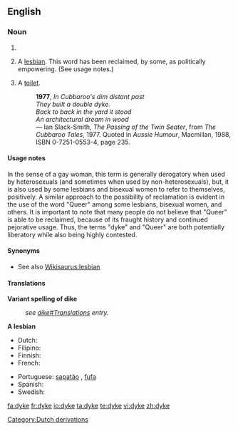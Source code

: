 {{also|dike}}
==English==

===Noun===
{{en-noun}}

# {{alternative spelling of|[[dike]]}}
# {{context|slang|pejorative}} A [[lesbian]].  This word has been reclaimed, by some, as politically empowering. (See usage notes.)
# {{AU}} {{slang}} A [[toilet]].
#: '''1977''', ''In Cubbaroo's dim distant past <br> They built a double dyke. <br> Back to back in the yard it stood <br> An architectural dream in wood'' <br> &mdash; Ian Slack-Smith, ''The Passing of the Twin Seater'', from ''The Cubbaroo Tales'', 1977.  Quoted in ''Aussie Humour'', Macmillan, 1988, ISBN 0-7251-0553-4, page 235.

====Usage notes====
In the sense of a gay woman, this term is generally derogatory when used by heterosexuals (and sometimes when used by non-heterosexuals), but, it is also used by some lesbians and bisexual women to refer to themselves, positively.  A similar approach to the possibility of reclamation is evident in the use of the word "Queer" among some lesbians, bisexual women, and others.  It is important to note that many people do not believe that "Queer" is able to be reclaimed, because of its fraught history and continued pejorative usage.  Thus, the terms "dyke" and "Queer" are both potentially liberatory while also being highly contested.

====Synonyms====
* See also [[Wikisaurus:lesbian]]

====Translations====
'''Variant spelling of dike'''
: ''see [[dike#Translations]] entry.''

'''A lesbian'''
{{trans-top|A lesbian}}
* Dutch: {{t+|nl|pot|f}}
* Filipino: {{tø|fil|tibo|xs=Filipino}}
* Finnish: {{t+|fi|lesbo}}
* French: {{t+|fr|gouine|f}}
{{trans-mid}}
* Portuguese: [[sapatão]] {{m}}, [[fufa]] {{f}}
* Spanish: {{t+|es|tortillera|f}}
* Swedish: {{t+|sv|flata|c}}
{{trans-bottom}}

[[Category:Dutch derivations]]

[[fa:dyke]]
[[fr:dyke]]
[[io:dyke]]
[[ta:dyke]]
[[te:dyke]]
[[vi:dyke]]
[[zh:dyke]]
